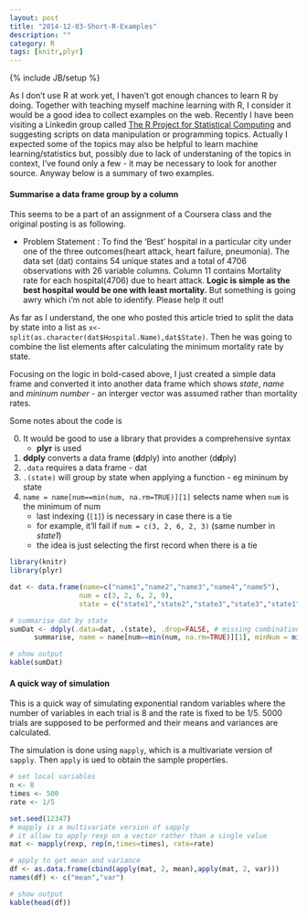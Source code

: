 ```yaml
---
layout: post
title: "2014-12-03-Short-R-Examples"
description: ""
category: R
tags: [knitr,plyr]
---
```

{% include JB/setup %}

As I don't use R at work yet, I haven't got enough chances to learn R by doing. Together with teaching myself machine learning with R, I consider it would be a good idea to collect examples on the web. Recently I have been visiting a Linkedin group called [The R Project for Statistical Computing](http://www.linkedin.com/groups/R-Project-Statistical-Computing-77616?home=&gid=77616&trk=anet_ug_hm) and suggesting scripts on data manipulation or programming topics. Actually I expected some of the topics may also be helpful to learn machine learning/statistics but, possibly due to lack of understaning of the topics in context, I've found only a few - it may be necessary to look for another source. Anyway below is a summary of two examples.

#### Summarise a data frame group by a column

This seems to be a part of an assignment of a Coursera class and the original posting is as following.

- Problem Statement : To find the 'Best' hospital in a particular city under one of the three outcomes(heart attack, heart failure, pneumonia). The data set (dat) contains 54 unique states and a total of 4706 observations with 26 variable columns. Column 11 contains Mortality rate for each hospital(4706) due to heart attack. **Logic is simple as the best hospital would be one with least mortality.** But something is going awry which i'm not able to identify. Please help it out!

As far as I understand, the one who posted this article tried to split the data by state into a list as `x<- split(as.character(dat$Hospital.Name),dat$State)`. Then he was going to combine the list elements after calculating the minimum mortality rate by state.  

Focusing on the logic in bold-cased above, I just created a simple data frame and converted it into another data frame which shows _state_, _name_ and _mininum number_ - an interger vector was assumed rather than mortality rates.

Some notes about the code is

0. It would be good to use a library that provides a comprehensive syntax
    - **plyr** is used
1. **ddply** converts a data frame (**d**dply) into another (d**d**ply)
2. `.data` requires a data frame - dat
3. `.(state)` will group by state when applying a function - eg mininum by state
4. `name = name[num==min(num, na.rm=TRUE)][1]` selects name when `num` is the minimum of num
    - last indexing (`[1]`) is necessary in case there is a tie
    - for example, it'll fail if `num = c(3, 2, 6, 2, 3)` (same number in _state1_)
    - the idea is just selecting the first record when there is a tie

```r
library(knitr)
library(plyr)
```

```r
dat <- data.frame(name=c("name1","name2","name3","name4","name5"),
                 num = c(3, 2, 6, 2, 9),
                 state = c("state1","state2","state3","state3","state1"))

# summarise dat by state
sumDat <- ddply(.data=dat, .(state), .drop=FALSE, # missing combination kept
      summarise, name = name[num==min(num, na.rm=TRUE)][1], minNum = min(num, na.rm=TRUE))

# show output
kable(sumDat)
```


#### A quick way of simulation

This is a quick way of simulating exponential random variables where the number of variables in each trial is 8 and the rate is fixed to be 1/5. 5000 trials are supposed to be performed and their means and variances are calculated.

The simulation is done using `mapply`, which is a multivariate version of `sapply`. Then `apply` is ued to obtain the sample properties.

```r
# set local variables
n <- 8
times <- 500
rate <- 1/5

set.seed(12347)
# mapply is a multivariate version of sapply
# it allow to apply rexp on a vector rather than a single value
mat <- mapply(rexp, rep(n,times=times), rate=rate)

# apply to get mean and variance
df <- as.data.frame(cbind(apply(mat, 2, mean),apply(mat, 2, var)))
names(df) <- c("mean","var")

# show output
kable(head(df))
```